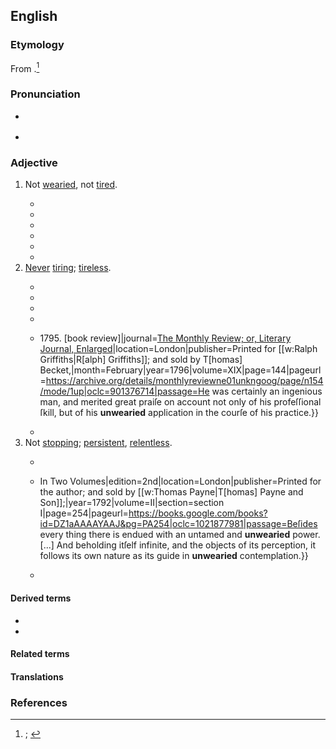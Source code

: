 ==English==
{{was wotd|2019|November|15}}

===Etymology===
From {{prefix|en|un|wearied}}.<ref>{{R:OED Online|pos=adj|id=219494|date=1926|nodot=yes}}; {{R:Lexico|pos=adj}}</ref>

===Pronunciation===
* {{a|RP|GA}} {{IPA|en|/ʌnˈwɪəɹid/}}
* {{hyphenation|en|un|weari|ed}}

===Adjective===
{{en-adj}}

# Not [[weary#Verb|wearied]], not [[tired#Adjective|tired]].
#: {{synonyms|en|energetic|untired}}
#: {{antonyms|en|Thesaurus:tired (exhausted)}}
#* {{RQ:Milton Paradise Lost|book=VII|url=https://books.google.com/books?id=F08CAAAAQAAJ&pg=PP228|lines=551–554|passage=Yet not till the Creator from his work / Deſiſting, though '''unwearied''', up returned / Up to the Heav'n of Heav'ns his high abode, / Thence to behold this new created World [...]}}
#* {{quote-book|en|author=[John Lind]|authorlink=John Lind (barrister)|chapter=Section III. Conduct of Lord Pigot in His Disputes with the [[w:Muhammad Ali Khan Wallajah|Nabob]] and with the Members of the Council.|title=Defence of Lord Pigot|location=London|publisher=[s.n.]|year=1777|page=191|pageurl=https://books.google.com/books?id=U-dAAQAAMAAJ&pg=PA191|oclc=316436408|passage=Diſappointed in this endeavour, undiſguſted by the petulance of oppoſition, '''unwearied''' by the ſtubbornneſs of faction, We have ſeen Him &#91;{{w|George Pigot, 1st Baron Pigot}}&#93; labour to ſecure, at leaſt, the political advantages held forth by the reſtoration of the Rajah &#91;{{w|Thuljaji}}, the Rajah of [[w:Thanjavur Maratha kingdom|Tanjore]]&#93;.}}
#* {{RQ:Austen Persuasion|volume=III|chapter=XI|pages=225–226|pageref=225|passage=The scenes in its neighbourhood, Charmouth, with its high grounds and extensive sweeps of country, and still more, its sweet, retired bay, backed by dark cliffs, where fragments of low rock among the sands make it the happiest spot for watching the flow of the tide, for sitting in '''unwearied''' contemplation;— [...]}}
#* {{RQ:Keats Lamia|poem=Ode on a Grecian Urn|stanza=3|lines=23–24|page=114|passage=And, happy melodist, '''unwearied''', / For ever piping songs for ever new; [...]}}
#* {{quote-book|en|chapter=Avidūre Nidāna|translator=[[w:Thomas Rhys Davids|T[homas] W[illiam] Rhys Davids]]|editor=[[w:Viggo Fausböll|V[iggo] Fausböll]]|title=Buddhist Birth Stories; or, Jātaka Tales. The Oldest Collection of Folk-lore Extant: Being the Jātakatthavaṇṇanā,{{nb...|for the First Time Edited in the Original Pāli by V. Fausböll, and Translated by T. W. Rhys Davids.}}|series=Trübner’s Oriental Series|location=London|publisher=[[w:Nicholas Trübner|Trübner & Co.]],{{nb...|Ludgate Hill.}}|year=1880|volume=I (Translation)|page=65|pageurl=https://archive.org/details/buddhistbirthsto01daviuoft/page/65/mode/1up|oclc=1113055635|passage=From the moment of the incarnation, thus brought about, of the future Buddha, four angels, with swords in their hands, stood guard over the Bodisat and his mother, to shield them from all harm. Pure in thought, having reached the highest aim and the highest honour, the mother was happy and '''unwearied'''; and she saw the child within her as plainly as one could see a thread passed through a transparent gem.}}
#* {{RQ:Yeats Wild Swans|poem=The Wild Swans at Coole|stanza=4|page=1|passage='''Unwearied''' still, lover by lover, / They paddle in the cold, / Companionable streams or climb the air; [...]}}
# [[never|Never]] [[tire#Verb|tiring]]; [[tireless]].
#: {{synonyms|en|indefatigable|inexhaustible|unflagging|untiring|unwearying}}
#* {{RQ:Bacon Learning|book=1|folio=20|verso=yes|folioend=21|folioref=21|passage=Notwithſtanding certaine it is, that if thoſe Schoole men to their great thirſt of truth, and '''vnwearied''' trauaile of wit, had ioyned varietie and vniuerſalitie of reading and contemplation, they had prooued excellent Lights, to the great aduancement of all learning and knowledge: but as they are, they are great vndertakers indeed, and fierce with darke keeping.}}
#* {{RQ:Bunyan Pilgrim's Progress|edition=5th|page=84|passage=Welcome, welcome, my good ''Evangeliſt'', the ſight of thy countenance brings to my remembrance, thy ancient kindneſs, and '''unwearied''' labouring for my eternal good.}}
#* {{RQ:Wood Athenae Oxonienses|volume=I|entry=DONALD O-FIHELY|column=5|passage=DONALD O-FIHELY, a Perſon much valued among his Country-men, for his '''unwearied''' induſtry in matters relating to Hiſtory and Antiquity; was Born of an Antient Family in the County of ''Cork'' in ''Ireland'': [...]}}
#* {{RQ:Spectator|volume=V|issue=465|date=23 August 1712|page=294|passage=Th’ '''unwearied''' sun from day to day, / Does his Creator’s power display, / And publishes to every land / The work of an Almighty Hand.}}
#* {{quote-journal|en|title=Art. III. ''The Works of Charles Vial de Sainbel'', Professor of Veterinary Medicine. To which is Prefixed a Short Account of His Life; including also the Origin of the Veterinary College of London. {{...|4to. pp. 450. and Plates. 2l. 2s. Boards. Martin and Bain.}} 1795. [book review]|journal=[[w:Monthly Review (London)|The Monthly Review; or, Literary Journal, Enlarged]]|location=London|publisher=Printed for [[w:Ralph Griffiths|R[alph] Griffiths]]; and sold by T[homas] Becket,{{nb...|in Pall Mall}}|month=February|year=1796|volume=XIX|page=144|pageurl=https://archive.org/details/monthlyreviewne01unkngoog/page/n154/mode/1up|oclc=901376714|passage=He was certainly an ingenious man, and merited great praiſe on account not only of his profeſſional ſkill, but of his '''unwearied''' application in the courſe of his practice.}}
#* {{RQ:Grahame Wind in the Willows|chapter=Wayfarers All|page=187|passage=But the constant chorus of the orchards and hedges had shrunk to a casual evensong from a few yet '''unwearied''' performers; the robin was beginning to assert himself once more; and there was a feeling in the air of change and departure.}}
# Not [[stop#Verb|stopping]]; [[persistent]], [[relentless]].
#: {{synonyms|en|ceaseless|incessant|unremitting}}
#* {{quote-book|en|author=John Gauden|authorlink=John Gauden|title=The Love of Trvth and Peace. A Sermon Preached before the Honovrable [[w:House of Commons of the United Kingdom|Hovse of Commons]] Assembled in [[w:Parliament of the United Kingdom|Parliament]].{{nb...|Novemb. 29. 1640 [Julian calendar]. [...] Published by Order of the House.}}|location=London|publisher=Printed by T. C. for [[w:Andrew Crooke and William Cooke|Andrew Crooke]]{{nb...|in Pauls Church-yard at the Greene Dragon.}}|date={{J2G|29 November 1640}}|year_published=1641|page=22|pageurl=https://books.google.com/books?id=JHI9AQAAMAAJ&pg=PA22|oclc=1011800519|passage=''Love'' is the weight and motor of the ſoule, the ''Spring'' that ſets all the wheeles on worke. It is vehement, active, induſtrious, '''unwearied''', invincible affection; if rightly placed on worthy objects, it workes wonders.}}
#* {{quote-book|en|chapter=The History of the Restoration of Platonic Theology. By the Latter Platonists.|mainauthor={{w|Proclus}}|translator=&#91;[[w:Thomas Taylor (neoplatonist)|Thomas Taylor]]&#93;|title=The Philosophical and Mathematical Commentaries of Proclus, on the First Book of {{w|Euclid}}’s [[w:Euclid's Elements|Elements]]. {{...|To which are Added, a History of the Restoration of Platonic Theology, by the Latter Platonists: And a Translation from the Greek of Proclus’s Theological Elements.}} In Two Volumes|edition=2nd|location=London|publisher=Printed for the author; and sold by [[w:Thomas Payne|T[homas] Payne and Son]];{{nb...|B. White and Son; J. Robson; T[homas] Cadell; Leigh and Co. G. Nicol; R. Faulder; and T. and J. Egerton.}}|year=1792|volume=II|section=section I|page=254|pageurl=https://books.google.com/books?id=DZ1aAAAAYAAJ&pg=PA254|oclc=1021877981|passage=Beſides every thing there is endued with an untamed and '''unwearied''' power. [...] And beholding itſelf infinite, and the objects of its perception, it follows its own nature as its guide in '''unwearied''' contemplation.}}
#* {{RQ:Thoreau Walden|chapter=Sounds|page=130|passage=Commerce is unexpectedly confident and serene, alert, adventurous, and '''unwearied'''. It is very natural in its methods withal, far more so than many fantastic enterprises and sentimental experiments, and hence its singular success.}}

====Derived terms====
* {{l|en|unweariedly}}
* {{l|en|unweariedness}}

====Related terms====
{{col3|en|wearied|wearily|weariness|wearish|wearishness|wearisome|wearisomeness|weary}}

====Translations====
{{trans-top|not wearied}}
{{trans-mid}}
{{trans-bottom}}

{{trans-see|never tiring|tireless}}
{{trans-see|not stopping|persistent|relentless}}

===References===
<references />